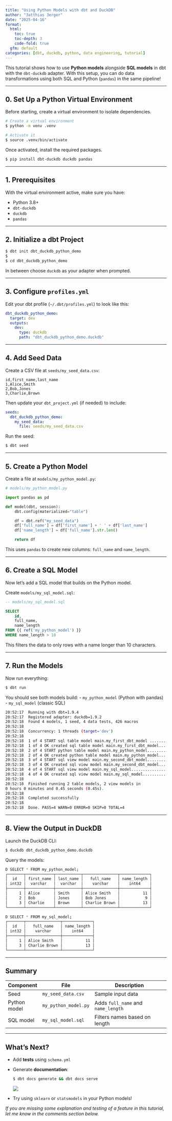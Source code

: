 ```yaml
---
title: "Using Python Models with dbt and DuckDB"
author: "3atthias 3erger"
date: "2025-04-16"
format:
  html:
    toc: true
    toc-depth: 3
    code-fold: true
  gfm: default
categories: [dbt, duckdb, python, data engineering, tutorial]
---
```


This tutorial shows how to use **Python models** alongside **SQL models** in dbt with the `dbt-duckdb` adapter. With this setup, you can do data transformations using both SQL and Python (`pandas`) in the same pipeline!

------------------------------------------------------------------------

## 0. Set Up a Python Virtual Environment

Before starting, create a virtual environment to isolate dependencies.

``` bash
# Create a virtual environment
$ python -m venv .venv

# Activate it
$ source .venv/bin/activate
```

Once activated, install the required packages.

``` bash
$ pip install dbt-duckdb duckdb pandas
```

------------------------------------------------------------------------

## 1. Prerequisites

With the virtual environment active, make sure you have:

-   Python 3.8+
-   `dbt-duckdb`
-   `duckdb`
-   `pandas`

------------------------------------------------------------------------

## 2. Initialize a dbt Project

``` bash
$ dbt init dbt_duckdb_python_demo
$
$ cd dbt_duckdb_python_demo
```

In between choose `duckdb` as your adapter when prompted.

------------------------------------------------------------------------

## 3. Configure `profiles.yml`

Edit your dbt profile (`~/.dbt/profiles.yml`) to look like this:

``` yaml
dbt_duckdb_python_demo:
  target: dev
  outputs:
    dev:
      type: duckdb
      path: "dbt_duckdb_python_demo.duckdb"
```

------------------------------------------------------------------------

## 4. Add Seed Data

Create a CSV file at `seeds/my_seed_data.csv`:

``` csv
id,first_name,last_name
1,Alice,Smith
2,Bob,Jones
3,Charlie,Brown
```

Then update your `dbt_project.yml` (if needed) to include:

``` yaml
seeds:
  dbt_duckdb_python_demo:
    my_seed_data:
      file: seeds/my_seed_data.csv
```

Run the seed:

``` bash
$ dbt seed
```

------------------------------------------------------------------------

## 5. Create a Python Model

Create a file at `models/my_python_model.py`:

``` python
# models/my_python_model.py

import pandas as pd

def model(dbt, session):
    dbt.config(materialized="table")

    df = dbt.ref("my_seed_data")
    df['full_name'] = df['first_name'] + ' ' + df['last_name']
    df['name_length'] = df['full_name'].str.len()

    return df
```

This uses `pandas` to create new columns: `full_name` and `name_length`.

------------------------------------------------------------------------

## 6. Create a SQL Model

Now let’s add a SQL model that builds on the Python model.

Create `models/my_sql_model.sql`:

``` sql
-- models/my_sql_model.sql

SELECT
    id,
    full_name,
    name_length
FROM {{ ref('my_python_model') }}
WHERE name_length > 10
```

This filters the data to only rows with a name longer than 10 characters.

------------------------------------------------------------------------

## 7. Run the Models

Now run everything:

``` bash
$ dbt run
```

You should see both models build: - `my_python_model` (Python with pandas) - `my_sql_model` (classic SQL)

``` bash
20:52:17  Running with dbt=1.9.4
20:52:17  Registered adapter: duckdb=1.9.2
20:52:18  Found 4 models, 1 seed, 4 data tests, 426 macros
20:52:18  
20:52:18  Concurrency: 1 threads (target='dev')
20:52:18  
20:52:18  1 of 4 START sql table model main.my_first_dbt_model ............... [RUN]
20:52:18  1 of 4 OK created sql table model main.my_first_dbt_model... [OK in 0.07s]
20:52:18  2 of 4 START python table model main.my_python_model................ [RUN]
20:52:18  2 of 4 OK created python table model main.my_python_model... [OK in 0.24s]
20:52:18  3 of 4 START sql view model main.my_second_dbt_model................ [RUN]
20:52:18  3 of 4 OK created sql view model main.my_second_dbt_model... [OK in 0.04s]
20:52:18  4 of 4 START sql view model main.my_sql_model....................... [RUN]
20:52:18  4 of 4 OK created sql view model main.my_sql_model.......... [OK in 0.02s]
20:52:18  
20:52:18  Finished running 2 table models, 2 view models in 
0 hours 0 minutes and 0.45 seconds (0.45s).
20:52:18  
20:52:18  Completed successfully
20:52:18  
20:52:18  Done. PASS=4 WARN=0 ERROR=0 SKIP=0 TOTAL=4
```

------------------------------------------------------------------------

## 8. View the Output in DuckDB

Launch the DuckDB CLI:

``` bash
$ duckdb dbt_duckdb_python_demo.duckdb
```

Query the models:

``` bash
D SELECT * FROM my_python_model;
┌───────┬────────────┬───────────┬───────────────┬─────────────┐
│  id   │ first_name │ last_name │   full_name   │ name_length │
│ int32 │  varchar   │  varchar  │    varchar    │    int64    │
├───────┼────────────┼───────────┼───────────────┼─────────────┤
│     1 │ Alice      │ Smith     │ Alice Smith   │          11 │
│     2 │ Bob        │ Jones     │ Bob Jones     │           9 │
│     3 │ Charlie    │ Brown     │ Charlie Brown │          13 │
└───────┴────────────┴───────────┴───────────────┴─────────────┘
```

``` bash
D SELECT * FROM my_sql_model;
┌───────┬───────────────┬─────────────┐
│  id   │   full_name   │ name_length │
│ int32 │    varchar    │    int64    │
├───────┼───────────────┼─────────────┤
│     1 │ Alice Smith   │          11 │
│     3 │ Charlie Brown │          13 │
└───────┴───────────────┴─────────────┘
```

------------------------------------------------------------------------

## Summary

| Component    | File                 | Description                        |
|--------------|----------------------|------------------------------------|
| Seed         | `my_seed_data.csv`   | Sample input data                  |
| Python model | `my_python_model.py` | Adds `full_name` and `name_length` |
| SQL model    | `my_sql_model.sql`   | Filters names based on length      |

------------------------------------------------------------------------

## What's Next?

-   Add **tests** using `schema.yml`

-   Generate **documentation**:

    ``` bash
    $ dbt docs generate && dbt docs serve
    ```

    ![](./clipboard-3574393301.png)

-   Try using `sklearn` or `statsmodels` in your Python models!

_If you are missing some explanation and testing of a feature in this tutorial, let me know in the comments section below._